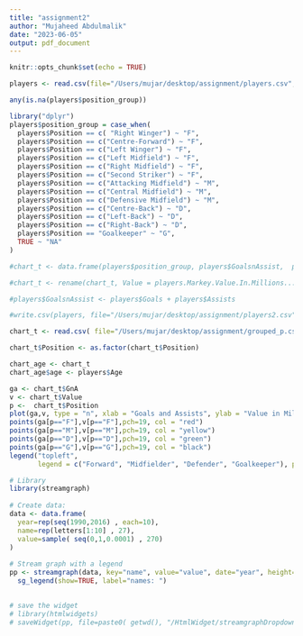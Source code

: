 ---
title: "assignment2"
author: "Mujaheed Abdulmalik"
date: "2023-06-05"
output: pdf_document
---

```{r setup, include=FALSE}
knitr::opts_chunk$set(echo = TRUE)
```

```{r}
players <- read.csv(file="/Users/mujar/desktop/assignment/players.csv",header =T)
```

```{r}
any(is.na(players$position_group))

```
```{r}
library("dplyr")
players$position_group = case_when(
  players$Position == c( "Right Winger") ~ "F",
  players$Position == c("Centre-Forward") ~ "F",
  players$Position == c("Left Winger") ~ "F",
  players$Position == c("Left Midfield") ~ "F",
  players$Position == c("Right Midfield") ~ "F",
  players$Position == c("Second Striker") ~ "F",
  players$Position == c("Attacking Midfield") ~ "M",
  players$Position == c("Central Midfield") ~ "M",
  players$Position == c("Defensive Midfield") ~ "M",
  players$Position == c("Centre-Back") ~ "D",
  players$Position == c("Left-Back") ~ "D",
  players$Position == c("Right-Back") ~ "D",
  players$Position == "Goalkeeper" ~ "G", 
  TRUE ~ "NA"
)
```




```{r}
#chart_t <- data.frame(players$position_group, players$GoalsnAssist,  players$Markey.Value.In.Millions...)

#chart_t <- rename(chart_t, Value = players.Markey.Value.In.Millions... )

```


```{r}
#players$GoalsnAssist <- players$Goals + players$Assists
```

```{r}
#write.csv(players, file="/Users/mujar/desktop/assignment/players2.csv")
```

```{r}
chart_t <- read.csv( file="/Users/mujar/desktop/assignment/grouped_p.csv", header = T)
```


```{r}
chart_t$Position <- as.factor(chart_t$Position)

```

```{r}
chart_age <- chart_t
chart_age$age <- players$Age
```




```{r}
ga <- chart_t$GnA
v <- chart_t$Value
p <-  chart_t$Position
plot(ga,v, type = "n", xlab = "Goals and Assists", ylab = "Value in Millions", main = "Goals and Assists Against\nValue of Players by Position")
points(ga[p=="F"],v[p=="F"],pch=19, col = "red")
points(ga[p=="M"],v[p=="M"],pch=19, col = "yellow")
points(ga[p=="D"],v[p=="D"],pch=19, col = "green")
points(ga[p=="G"],v[p=="G"],pch=19, col = "black")
legend("topleft",
       legend = c("Forward", "Midfielder", "Defender", "Goalkeeper"), pch = c(19,19,19,19), col = c("red","yellow","green","black"))
```



```{r}
# Library
library(streamgraph)
 
# Create data:
data <- data.frame(
  year=rep(seq(1990,2016) , each=10),
  name=rep(letters[1:10] , 27),
  value=sample( seq(0,1,0.0001) , 270)
)
 
# Stream graph with a legend
pp <- streamgraph(data, key="name", value="value", date="year", height="300px", width="1000px") %>%
  sg_legend(show=TRUE, label="names: ")
  

# save the widget
# library(htmlwidgets)
# saveWidget(pp, file=paste0( getwd(), "/HtmlWidget/streamgraphDropdown.html"))
```

